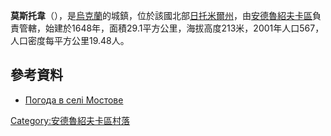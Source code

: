 {{coord|49|59|4|N|29|15|5|E|scale:30000|display=title}}

'''莫斯托韋'''（{{lang-uk|Мостове}}），是[[烏克蘭|烏克蘭]]的城鎮，位於該國北部[[日托米爾州|日托米爾州]]，由[[安德魯紹夫卡區|安德魯紹夫卡區]]負責管轄，始建於1648年，面積29.1平方公里，海拔高度213米，2001年人口567，人口密度每平方公里19.48人。

==參考資料==
* [http://weather.in.ua/ua/zhitomirskaja/16359 Погода в селі Мостове] {{Wayback|url=http://weather.in.ua/ua/zhitomirskaja/16359 |date=20111219162801 }}

{{Ukraine-geo-stub}}
[[Category:安德魯紹夫卡區村落|Category:安德魯紹夫卡區村落]]